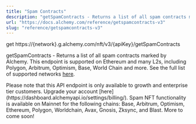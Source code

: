 ```yaml
---
title: "Spam Contracts"
description: "getSpamContracts - Returns a list of all spam contracts marked by Alchemy. This endpoint is supported on Ethereum and many L2s, including Polygon, Arbitrum, Optimism, Base, World Chain and more. See the full list of supported networks here ."
url: "https://docs.alchemy.com/reference/getspamcontracts-v3"
slug: "reference/getspamcontracts-v3"
---
```


get https\://\{network}.g.alchemy.com/nft/v3/\{apiKey}/getSpamContracts

getSpamContracts - Returns a list of all spam contracts marked by Alchemy. This endpoint is supported on Ethereum and many L2s, including Polygon, Arbitrum, Optimism, Base, World Chain and more. See the full list of supported networks [here](https://dashboard.alchemy.com/chains?service=token-api\&utm_source=readme\&utm_medium=link\&utm_campaign=docs_method_chains_link_v1_tokens).

<Info>
  Please note that this API endpoint is only available to growth and enterprise tier customers. Upgrade your account [here](https://dashboard.alchemyapi.io/settings/billing/).
</Info>

<Info>
  Spam NFT functionality is available on Mainnet for the following chains: Base, Arbitrum, Optimism, Ethereum, Polygon, Worldchain, Avax, Gnosis, Zksync, and Blast. More to come soon!
</Info>
